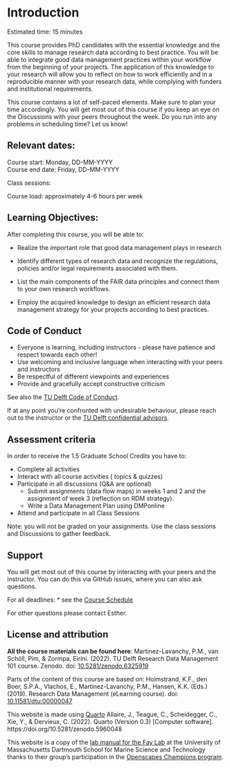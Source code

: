 
# Introduction {#intro} 
Estimated time: 15 minutes

This course provides PhD candidates with the essential knowledge and the core skills to manage research data according to best practice. You will be able to integrate good data management practices within your workflow from the beginning of your projects. The application of this knowledge to your research will allow you to reflect on how to work efficiently and in a reproducible manner with your research data, while complying with funders and institutional requirements.

This course contains a lot of self-paced elements. Make sure to plan your time accordingly. You will get most out of this course if you keep an eye on the Discussions with your peers throughout the week. Do you run into any problems in scheduling time? Let us know!

## Relevant dates:  
Course start:    Monday, DD-MM-YYYY  
Course end date: Friday, DD-MM-YYYY  

Class sessions: 

Course load: approximately 4-6 hours per week


## Learning Objectives:
After completing this course, you will be able to:

*	Realize the important role that good data management plays in research

*	Identify different types of research data and recognize the regulations, policies and/or legal requirements associated with them.
*	List the main components of the FAIR data principles and connect them to your own research workflows.
*	Employ the acquired knowledge to design an efficient research data management strategy for your projects according to best practices.

## Code of Conduct
* Everyone is learning, including instructors - please have patience and respect towards each other! 
* Use welcoming and inclusive language when interacting with your peers and instructors
* Be respectful of different viewpoints and experiences
* Provide and gracefully accept constructive criticism

See also the [TU Delft Code of Conduct](https://www.tudelft.nl/en/about-tu-delft/strategy/integrity-policy/tu-delft-code-of-conduct). 

If at any point you're confronted with undesirable behaviour, please reach out to the instructor or the [TU Delft confidential advisors](https://www.tudelft.nl/en/about-tu-delft/strategy/integrity-policy/confidential-advisors).


## Assessment criteria

In order to receive the 1.5 Graduate School Credits you have to:

*	Complete all activities 
  * Interact with all course activities ( topics & quizzes)
  * Participate in all discussions (Q&A are optional)
	* Submit assignments (data flow maps) in weeks 1 and 2 and the assignment of week 3 (reflection on RDM strategy).
	* Write a Data Management Plan using DMPonline
*	Attend and participate in all Class Sessions 

Note: you will not be graded on your assignments. 
Use the class sessions and Discussions to gather feedback.

## Support

You will get most out of this course by interacting with your peers and the instructor. 
You can do this via GitHub issues, where you can also ask questions.   

For all deadlines:
*	see the [Course Schedule](link) 

For other questions please contact Esther. 

## License and attribution

**All the course materials can be found here**:
Martinez-Lavanchy, P.M., van Schöll, Pim, & Zormpa, Eirini. (2022). TU Delft Research Data Management 101 course. Zenodo. doi: [10.5281/zenodo.6325919](https://doi.org/10.5281/zenodo.6325919)

Parts of the content of this course are based on: 
Holmstrand, K.F., den Boer, S.P.A., Vlachos, E., Martínez-Lavanchy, P.M., Hansen, K.K. (Eds.) (2019). Research Data Management (eLearning course). doi: [10.11581/dtu:00000047](https://doi.org/10.11581/dtu:00000047)

This website is made using [Quarto](https://quarto.org/)
Allaire, J., Teague, C., Scheidegger, C., Xie, Y., & Dervieux, C. (2022). Quarto (Version 0.3) [Computer software]. https://doi.org/10.5281/zenodo.5960048

This website is a copy of the [lab manual for the Fay Lab](https://thefaylab.github.io/lab-manual/) at the University of Massachusetts Dartmouth School for Marine Science and Technology thanks to their group's participation in the [Openscapes Champions program](https://openscapes.org).


